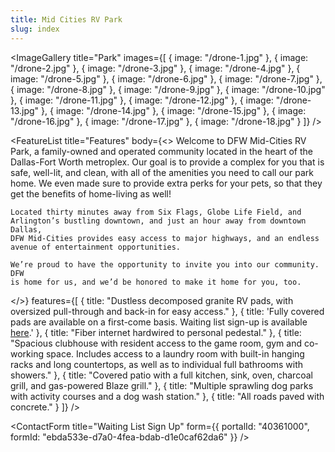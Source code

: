 ```yaml
---
title: Mid Cities RV Park
slug: index
---
```


<Hero title="DFW Midcities RV Park" subtitle="Open September 2023 <br/><br/> <small>Waiting List Sign Up at Bottom of page</small>" bgImage="/bg-hero.jpg" />

<ImageGallery
  title="Park"
  images={[
    { image: "/drone-1.jpg" },
    { image: "/drone-2.jpg" },
    { image: "/drone-3.jpg" },
    { image: "/drone-4.jpg" },
    { image: "/drone-5.jpg" },
    { image: "/drone-6.jpg" },
    { image: "/drone-7.jpg" },
    { image: "/drone-8.jpg" },
    { image: "/drone-9.jpg" },
    { image: "/drone-10.jpg" },
    { image: "/drone-11.jpg" },
    { image: "/drone-12.jpg" },
    { image: "/drone-13.jpg" },
    { image: "/drone-14.jpg" },
    { image: "/drone-15.jpg" },
    { image: "/drone-16.jpg" },
    { image: "/drone-17.jpg" },
    { image: "/drone-18.jpg" }
  ]}
/>

<FeatureList
  title="Features"
  body={<>
    Welcome to DFW Mid-Cities RV Park, a family-owned and operated community
    located in the heart of the Dallas-Fort Worth metroplex. Our goal is to
    provide a complex for you that is safe, well-lit, and clean, with all of
    the amenities you need to call our park home. We even made sure to provide
    extra perks for your pets, so that they get the benefits of home-living as
    well!
    
    Located thirty minutes away from Six Flags, Globe Life Field, and
    Arlington’s bustling downtown, and just an hour away from downtown Dallas,
    DFW Mid-Cities provides easy access to major highways, and an endless
    avenue of entertainment opportunities.
    
    We’re proud to have the opportunity to invite you into our community. DFW
    is home for us, and we’d be honored to make it home for you, too.
  </>}
  features={[
    {
      title:
        "Dustless decomposed granite RV pads, with oversized pull-through and back-in for easy access."
    },
    {
      title:
        'Fully covered pads are available on a first-come basis. Waiting list sign-up is available <a href="#contact">here</a>.'
    },
    { title: "Fiber internet hardwired to personal pedestal." },
    {
      title:
        "Spacious clubhouse with resident access to the game room, gym and co-working space. Includes access to a laundry room with built-in hanging racks and long countertops, as well as to individual full bathrooms with showers."
    },
    {
      title:
        "Covered patio with a full kitchen, sink, oven, charcoal grill, and gas-powered Blaze grill."
    },
    {
      title:
        "Multiple sprawling dog parks with activity courses and a dog wash station."
    },
    { title: "All roads paved with concrete." }
  ]}
/>

<ContactForm
  title="Waiting List Sign Up"
  form={{
    portalId: "40361000",
    formId: "ebda533e-d7a0-4fea-bdab-d1e0caf62da6"
  }}
/>
